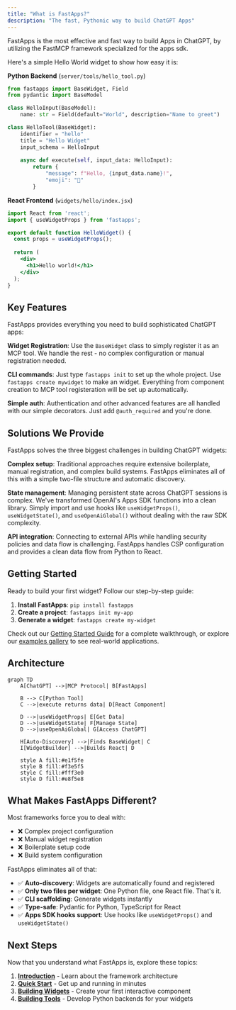 ```yaml
---
title: "What is FastApps?"
description: "The fast, Pythonic way to build ChatGPT Apps"
---
```


FastApps is the most effective and fast way to build Apps in ChatGPT, by utilizing the FastMCP framework specialized for the apps sdk.

Here's a simple Hello World widget to show how easy it is:

**Python Backend** (`server/tools/hello_tool.py`)

```python
from fastapps import BaseWidget, Field
from pydantic import BaseModel

class HelloInput(BaseModel):
    name: str = Field(default="World", description="Name to greet")

class HelloTool(BaseWidget):
    identifier = "hello"
    title = "Hello Widget"
    input_schema = HelloInput
    
    async def execute(self, input_data: HelloInput):
        return {
            "message": f"Hello, {input_data.name}!",
            "emoji": "👋"
        }
```

**React Frontend** (`widgets/hello/index.jsx`)

```jsx
import React from 'react';
import { useWidgetProps } from 'fastapps';

export default function HelloWidget() {
  const props = useWidgetProps();
  
  return (
    <div>
      <h1>Hello world!</h1>
    </div>
  );
}
```

## Key Features

FastApps provides everything you need to build sophisticated ChatGPT apps:

**Widget Registration**: Use the `BaseWidget` class to simply register it as an MCP tool. We handle the rest - no complex configuration or manual registration needed.

**CLI commands**: Just type `fastapps init` to set up the whole project. Use `fastapps create mywidget` to make an widget. Everything from component creation to MCP tool registeration will be set up automatically.

**Simple auth**: Authentication and other advanced features are all handled with our simple decorators. Just add `@auth_required` and you're done.

## Solutions We Provide

FastApps solves the three biggest challenges in building ChatGPT widgets:

**Complex setup**: Traditional approaches require extensive boilerplate, manual registration, and complex build systems. FastApps eliminates all of this with a simple two-file structure and automatic discovery.

**State management**: Managing persistent state across ChatGPT sessions is complex. We've transformed OpenAI's Apps SDK functions into a clean library. Simply import and use hooks like `useWidgetProps()`, `useWidgetState()`, and `useOpenAiGlobal()` without dealing with the raw SDK complexity.

**API integration**: Connecting to external APIs while handling security policies and data flow is challenging. FastApps handles CSP configuration and provides a clean data flow from Python to React.

## Getting Started

Ready to build your first widget? Follow our step-by-step guide:

1. **Install FastApps**: `pip install fastapps`
2. **Create a project**: `fastapps init my-app`
3. **Generate a widget**: `fastapps create my-widget`

Check out our [Getting Started Guide](/blog/tutorials/getting-started) for a complete walkthrough, or explore our [examples gallery](/docs/examples) to see real-world applications.

## Architecture

```mermaid
graph TD
    A[ChatGPT] -->|MCP Protocol| B[FastApps]
    
    B --> C[Python Tool]
    C -->|execute returns data| D[React Component]
    
    D -->|useWidgetProps| E[Get Data]
    D -->|useWidgetState| F[Manage State]
    D -->|useOpenAiGlobal| G[Access ChatGPT]
    
    H[Auto-Discovery] -->|Finds BaseWidget| C
    I[WidgetBuilder] -->|Builds React| D
    
    style A fill:#e1f5fe
    style B fill:#f3e5f5
    style C fill:#fff3e0
    style D fill:#e8f5e8
```

## What Makes FastApps Different?

Most frameworks force you to deal with:

- ❌ Complex project configuration
- ❌ Manual widget registration
- ❌ Boilerplate setup code
- ❌ Build system configuration

FastApps eliminates all of that:

- ✅ **Auto-discovery**: Widgets are automatically found and registered
- ✅ **Only two files per widget**: One Python file, one React file. That's it.
- ✅ **CLI scaffolding**: Generate widgets instantly
- ✅ **Type-safe**: Pydantic for Python, TypeScript for React
- ✅ **Apps SDK hooks support**: Use hooks like `useWidgetProps()` and `useWidgetState()`

## Next Steps

Now that you understand what FastApps is, explore these topics:

1. [**Introduction**](/docs/introduction) - Learn about the framework architecture
2. [**Quick Start**](/docs/quickstart) - Get up and running in minutes
3. [**Building Widgets**](/docs/widgets) - Create your first interactive component
4. [**Building Tools**](/docs/tools) - Develop Python backends for your widgets